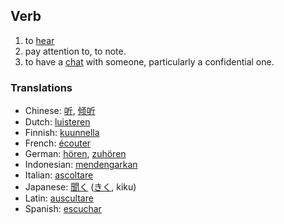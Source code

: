 == Verb ==

#to [[hear]]
#pay attention to, to note.
#to have a [[chat]] with someone, particularly a confidential one.

=== Translations ===
*Chinese: [[听]], [[倾听]]
*Dutch: [[luisteren]]
*Finnish: [[kuunnella]]
*French: [[écouter]]
*German: [[hören]], [[zuhören]]
*Indonesian: [[dengar|mendengarkan]]
*Italian: [[ascoltare]]
*Japanese: [[聞く]] ([[きく]], kiku)
*Latin: [[auscultare]]
*Spanish: [[escuchar]]